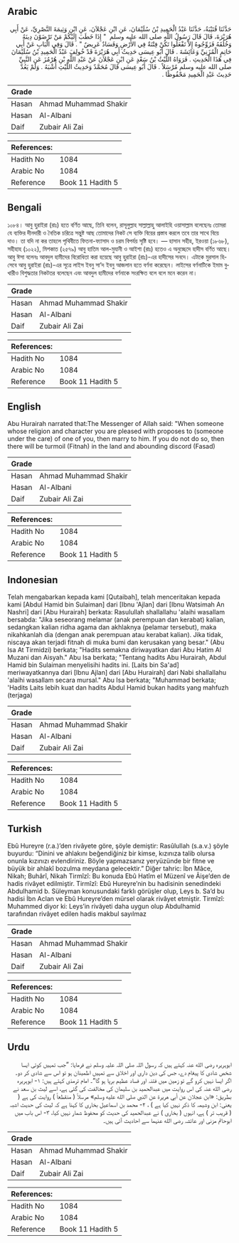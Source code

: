 ## Arabic


<div dir="rtl" lang="ar" style={{fontSize:'larger',backgroundColor:'#f8f9fa',padding:20}}>
حَدَّثَنَا قُتَيْبَةُ، حَدَّثَنَا عَبْدُ الْحَمِيدِ بْنُ سُلَيْمَانَ، عَنِ ابْنِ عَجْلاَنَ، عَنِ ابْنِ وَثِيمَةَ النَّصْرِيِّ، عَنْ أَبِي هُرَيْرَةَ، قَالَ قَالَ رَسُولُ اللَّهِ صلى الله عليه وسلم ‏ "‏ إِذَا خَطَبَ إِلَيْكُمْ مَنْ تَرْضَوْنَ دِينَهُ وَخُلُقَهُ فَزَوِّجُوهُ إِلاَّ تَفْعَلُوا تَكُنْ فِتْنَةٌ فِي الأَرْضِ وَفَسَادٌ عَرِيضٌ ‏"‏ ‏.‏ قَالَ وَفِي الْبَابِ عَنْ أَبِي حَاتِمٍ الْمُزَنِيِّ وَعَائِشَةَ ‏.‏ قَالَ أَبُو عِيسَى حَدِيثُ أَبِي هُرَيْرَةَ قَدْ خُولِفَ عَبْدُ الْحَمِيدِ بْنُ سُلَيْمَانَ فِي هَذَا الْحَدِيثِ ‏.‏ فَرَوَاهُ اللَّيْثُ بْنُ سَعْدٍ عَنِ ابْنِ عَجْلاَنَ عَنْ عَبْدِ اللَّهِ بْنِ هُرْمُزَ عَنِ النَّبِيِّ صلى الله عليه وسلم مُرْسَلاً ‏.‏ قَالَ أَبُو عِيسَى قَالَ مُحَمَّدٌ وَحَدِيثُ اللَّيْثِ أَشْبَهُ ‏.‏ وَلَمْ يَعُدَّ حَدِيثَ عَبْدِ الْحَمِيدِ مَحْفُوظًا ‏.‏
</div>
<div style={{backgroundColor:'#f8f9fa',padding:20, marginBottom: 10}}><table> <thead> <tr> <th>Grade</th> <th></th> </tr> </thead> <tbody> <tr><td>Hasan</td><td>Ahmad Muhammad Shakir</td></tr><tr><td>Hasan</td><td>Al-Albani</td></tr><tr><td>Daif</td><td>Zubair Ali Zai</td></tr></tbody></table><table> <thead> <tr> <th>References:</th> <th></th> </tr> </thead> <tbody><tr><td>Hadith No</td><td>1084</td></tr><tr><td>Arabic No</td><td>1084</td></tr><tr><td>Reference</td><td>Book 11 Hadith 5</td></tr></tbody></table></div>

## Bengali


<div dir="ltr" lang="bn" style={{fontSize:'larger',backgroundColor:'#f8f9fa',padding:20}}>
১০৮৪। আবু হুরাইরা (রাঃ) হতে বর্ণিত আছে, তিনি বলেন, রাসূলুল্লাহ সাল্লাল্লাহু আলাইহি ওয়াসাল্লাম বলেছেনঃ তোমরা যে ব্যক্তির দীনদারী ও নৈতিক চরিত্রে সন্তুষ্ট আছ তোমাদের নিকট সে ব্যক্তি বিয়ের প্রস্তাব করলে তবে তার সাথে বিয়ে দাও। তা যদি না কর তাহলে পৃথিবীতে ফিতনা-ফ্যাসাদ ও চরম বিপর্যয় সৃষ্টি হবে। — হাসান সহীহ, ইরওয়া (১৮৬৮), সহীহাহ (১০২২), মিশকাত (২৫৭৯) আবু হাতিম আল-মুযানী ও আইশা (রাঃ) হতেও এ অনুচ্ছেদে হাদীস বর্ণিত আছে। আবু ঈসা বলেনঃ আবদুল হামীদের বিরোধিতা করা হয়েছে আবু হুরাইরা (রাঃ)-এর হাদীসের সনদে। এটাকে মুরসাল হিসেবে আবু হুরাইরা (রাঃ)-এর সূত্রে লাইস ইবনু সা’দ ইবনু আজলান হতে বর্ণনা করেছেন। লাইসের বর্ণনাটিকে ইমাম বুখারীও বিশুদ্ধতার নিকটতর বলেছেন এবং আবদুল হামীদের বর্ণনাকে সংরক্ষিত বলে বলে মনে করেন না।
</div>
<div style={{backgroundColor:'#f8f9fa',padding:20, marginBottom: 10}}><table> <thead> <tr> <th>Grade</th> <th></th> </tr> </thead> <tbody> <tr><td>Hasan</td><td>Ahmad Muhammad Shakir</td></tr><tr><td>Hasan</td><td>Al-Albani</td></tr><tr><td>Daif</td><td>Zubair Ali Zai</td></tr></tbody></table><table> <thead> <tr> <th>References:</th> <th></th> </tr> </thead> <tbody><tr><td>Hadith No</td><td>1084</td></tr><tr><td>Arabic No</td><td>1084</td></tr><tr><td>Reference</td><td>Book 11 Hadith 5</td></tr></tbody></table></div>

## English


<div dir="ltr" lang="en" style={{fontSize:'larger',backgroundColor:'#f8f9fa',padding:20}}>
Abu Hurairah narrated that:The Messenger of Allah said: "When someone whose religion and character you are pleased with proposes to (someone under the care) of one of you, then marry to him. If you do not do so, then there will be turmoil (Fitnah) in the land and abounding discord (Fasad)
</div>
<div style={{backgroundColor:'#f8f9fa',padding:20, marginBottom: 10}}><table> <thead> <tr> <th>Grade</th> <th></th> </tr> </thead> <tbody> <tr><td>Hasan</td><td>Ahmad Muhammad Shakir</td></tr><tr><td>Hasan</td><td>Al-Albani</td></tr><tr><td>Daif</td><td>Zubair Ali Zai</td></tr></tbody></table><table> <thead> <tr> <th>References:</th> <th></th> </tr> </thead> <tbody><tr><td>Hadith No</td><td>1084</td></tr><tr><td>Arabic No</td><td>1084</td></tr><tr><td>Reference</td><td>Book 11 Hadith 5</td></tr></tbody></table></div>

## Indonesian


<div dir="ltr" lang="id" style={{fontSize:'larger',backgroundColor:'#f8f9fa',padding:20}}>
Telah mengabarkan kepada kami [Qutaibah], telah menceritakan kepada kami [Abdul Hamid bin Sulaiman] dari [Ibnu 'Ajlan] dari [Ibnu Watsimah An Nashri] dari [Abu Hurairah] berkata: Rasulullah shallallahu 'alaihi wasallam bersabda: "Jika seseorang melamar (anak perempuan dan kerabat) kalian, sedangkan kalian ridha agama dan akhlaknya (pelamar tersebut), maka nikahkanlah dia (dengan anak perempuan atau kerabat kalian). Jika tidak, niscaya akan terjadi fitnah di muka bumi dan kerusakan yang besar." (Abu Isa At Tirmidzi) berkata; "Hadits semakna diriwayatkan dari Abu Hatim Al Muzani dan Aisyah." Abu Isa berkata; "Tentang hadits Abu Hurairah, Abdul Hamid bin Sulaiman menyelisihi hadits ini. [Laits bin Sa'ad] meriwayatkannya dari [Ibnu Ajlan] dari [Abu Hurairah] dari Nabi shallallahu 'alaihi wasallam secara mursal." Abu Isa berkata; "Muhammad berkata; 'Hadits Laits lebih kuat dan hadits Abdul Hamid bukan hadits yang mahfuzh (terjaga)
</div>
<div style={{backgroundColor:'#f8f9fa',padding:20, marginBottom: 10}}><table> <thead> <tr> <th>Grade</th> <th></th> </tr> </thead> <tbody> <tr><td>Hasan</td><td>Ahmad Muhammad Shakir</td></tr><tr><td>Hasan</td><td>Al-Albani</td></tr><tr><td>Daif</td><td>Zubair Ali Zai</td></tr></tbody></table><table> <thead> <tr> <th>References:</th> <th></th> </tr> </thead> <tbody><tr><td>Hadith No</td><td>1084</td></tr><tr><td>Arabic No</td><td>1084</td></tr><tr><td>Reference</td><td>Book 11 Hadith 5</td></tr></tbody></table></div>

## Turkish


<div dir="ltr" lang="tr" style={{fontSize:'larger',backgroundColor:'#f8f9fa',padding:20}}>
Ebû Hureyre (r.a.)’den rivâyete göre, şöyle demiştir: Rasûlullah (s.a.v.) şöyle buyurdu: “Dinini ve ahlakını beğendiğiniz bir kimse, kızınıza talib olursa onunla kızınızı evlendiriniz. Böyle yapmazsanız yeryüzünde bir fitne ve büyük bir ahlakî bozulma meydana gelecektir.” Diğer tahric: İbn Mâce, Nikah; Buhârî, Nikah Tirmîzî: Bu konuda Ebû Hatîm el Müzenî ve Âişe’den de hadis rivâyet edilmiştir. Tirmîzî: Ebû Hureyre’nin bu hadisinin senedindeki Abdulhamid b. Süleyman konusundaki farklı görüşler olup, Leys b. Sa’d bu hadisi İbn Aclan ve Ebû Hureyre’den mürsel olarak rivâyet etmiştir. Tirmîzî: Muhammed diyor ki: Leys’in rivâyeti daha uygun olup Abdulhamid tarafından rivâyet edilen hadis makbul sayılmaz
</div>
<div style={{backgroundColor:'#f8f9fa',padding:20, marginBottom: 10}}><table> <thead> <tr> <th>Grade</th> <th></th> </tr> </thead> <tbody> <tr><td>Hasan</td><td>Ahmad Muhammad Shakir</td></tr><tr><td>Hasan</td><td>Al-Albani</td></tr><tr><td>Daif</td><td>Zubair Ali Zai</td></tr></tbody></table><table> <thead> <tr> <th>References:</th> <th></th> </tr> </thead> <tbody><tr><td>Hadith No</td><td>1084</td></tr><tr><td>Arabic No</td><td>1084</td></tr><tr><td>Reference</td><td>Book 11 Hadith 5</td></tr></tbody></table></div>

## Urdu


<div dir="rtl" lang="ur" style={{fontSize:'larger',backgroundColor:'#f8f9fa',padding:20}}>
ابوہریرہ رضی الله عنہ کہتے ہیں کہ رسول اللہ صلی اللہ علیہ وسلم نے فرمایا: ”جب تمہیں کوئی ایسا شخص شادی کا پیغام دے، جس کی دین داری اور اخلاق سے تمہیں اطمینان ہو تو اس سے شادی کر دو۔ اگر ایسا نہیں کرو گے تو زمین میں فتنہ اور فساد عظیم برپا ہو گا“۔ امام ترمذی کہتے ہیں: ۱- ابوہریرہ رضی الله عنہ کی اس روایت میں عبدالحمید بن سلیمان کی مخالفت کی گئی ہے، اسے لیث بن سعد نے بطریق: «ابن عجلان عن أبي هريرة عن النبي صلى الله عليه وسلم» مرسلاً ( منقطعاً ) روایت کی ہے ( یعنی: ابن وشیمہ کا ذکر نہیں کیا ہے ) ، ۲- محمد بن اسماعیل بخاری کا کہنا ہے کہ لیث کی حدیث اشبہ ( قریب تر ) ہے، انہوں ( بخاری ) نے عبدالحمید کی حدیث کو محفوظ شمار نہیں کیا، ۳- اس باب میں ابوحاتم مزنی اور عائشہ رضی الله عنہما سے احادیث آئی ہیں۔
</div>
<div style={{backgroundColor:'#f8f9fa',padding:20, marginBottom: 10}}><table> <thead> <tr> <th>Grade</th> <th></th> </tr> </thead> <tbody> <tr><td>Hasan</td><td>Ahmad Muhammad Shakir</td></tr><tr><td>Hasan</td><td>Al-Albani</td></tr><tr><td>Daif</td><td>Zubair Ali Zai</td></tr></tbody></table><table> <thead> <tr> <th>References:</th> <th></th> </tr> </thead> <tbody><tr><td>Hadith No</td><td>1084</td></tr><tr><td>Arabic No</td><td>1084</td></tr><tr><td>Reference</td><td>Book 11 Hadith 5</td></tr></tbody></table></div>